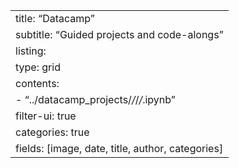 ---
title: "Datacamp"
subtitle:  "Guided projects and code-alongs"
listing:
  type: grid
  contents:
    - "../datacamp_projects/*/*/*/*.ipynb"
  filter-ui: true
  categories: true
  fields: [image, date, title, author, categories]
---